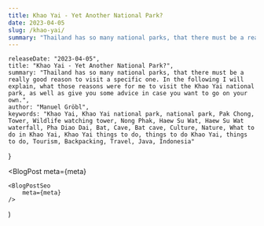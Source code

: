 ```yaml
---
title: Khao Yai - Yet Another National Park?
date: 2023-04-05
slug: /khao-yai/
summary: "Thailand has so many national parks, that there must be a really good reason to visit a specific one. In the following I will explain, what those reasons were for me to visit the Khao Yai national park, as well as give you some advice in case you want to go on your own."
---
```



    releaseDate: "2023-04-05",
    title: "Khao Yai - Yet Another National Park?",
    summary: "Thailand has so many national parks, that there must be a really good reason to visit a specific one. In the following I will explain, what those reasons were for me to visit the Khao Yai national park, as well as give you some advice in case you want to go on your own.",
    author: "Manuel Gröbl",
    keywords: "Khao Yai, Khao Yai national park, national park, Pak Chong, Tower, Wildlife watching tower, Nong Phak, Haew Su Wat, Haew Su Wat waterfall, Pha Diao Dai, Bat, Cave, Bat cave, Culture, Nature, What to do in Khao Yai, Khao Yai things to do, things to do Khao Yai, things to do, Tourism, Backpacking, Travel, Java, Indonesia"
}

<BlogPost 
    meta={meta}
>

    

</BlogPost>

    <BlogPostSeo 
        meta={meta}
    />
)